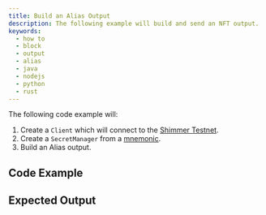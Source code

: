 ```yaml
---
title: Build an Alias Output
description: The following example will build and send an NFT output.
keywords:
  - how to
  - block
  - output
  - alias
  - java
  - nodejs
  - python
  - rust
---
```



The following code example will:

1. Create a `Client` which will connect to the [Shimmer Testnet](https://api.testnet.shimmer.network).
2. Create a `SecretManager` from a [mnemonic](02_generate_mnemonic.mdx).
3. Build an Alias output.

## Code Example

<Tabs groupId='language' queryString>
  <TabItem value='rust' label='Rust'>
    <RustCode />
  </TabItem>
  <TabItem value='node' label='Node.js'>
    <NodejsCode />
  </TabItem>
  <TabItem value='python' label='Python'>
    <PythonCode />
  </TabItem>
  <TabItem value='java' label='Java'>
    <JavaCode />
  </TabItem>
</Tabs>

## Expected Output

<Tabs groupId='language' queryString>
  <TabItem value='rust' label='Rust'>
    <RustOutput />
  </TabItem>
  <TabItem value='node' label='Node.js'>
    <NodejsOutput />
  </TabItem>
  <TabItem value='python' label='Python'>
    <PythonOutput />
  </TabItem>
  <TabItem value='java' label='Java'>
    <JavaOutput />
  </TabItem>
</Tabs>
